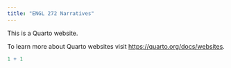 ```yaml
---
title: "ENGL 272 Narratives"
---
```


This is a Quarto website.

To learn more about Quarto websites visit <https://quarto.org/docs/websites>.

```r
1 + 1
```
